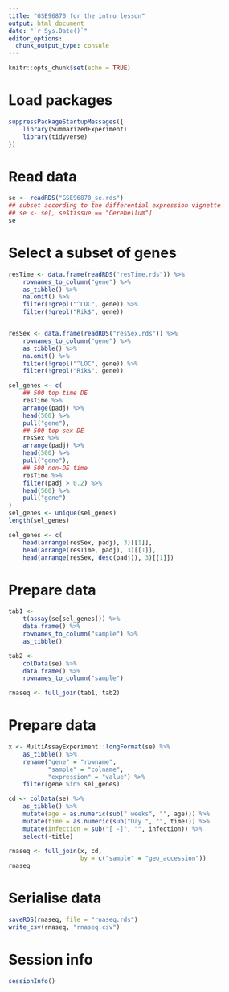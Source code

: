 ```yaml
---
title: "GSE96870 for the intro lesson"
output: html_document
date: "`r Sys.Date()`"
editor_options:
  chunk_output_type: console
---
```


```r
knitr::opts_chunk$set(echo = TRUE)
```

# Load packages

```r
suppressPackageStartupMessages({
	library(SummarizedExperiment)
	library(tidyverse)
})
```

# Read data

```r
se <- readRDS("GSE96870_se.rds")
## subset according to the differential expression vignette
## se <- se[, se$tissue == "Cerebellum"]
se
```

# Select a subset of genes

```r
resTime <- data.frame(readRDS("resTime.rds")) %>%
	rownames_to_column("gene") %>%
	as_tibble() %>%
	na.omit() %>%
	filter(!grepl("^LOC", gene)) %>%
	filter(!grepl("Rik$", gene))


resSex <- data.frame(readRDS("resSex.rds")) %>%
	rownames_to_column("gene") %>%
	as_tibble() %>%
	na.omit() %>%
	filter(!grepl("^LOC", gene)) %>%
	filter(!grepl("Rik$", gene))
```


```r
sel_genes <- c(
	## 500 top time DE
	resTime %>%
	arrange(padj) %>%
	head(500) %>%
	pull("gene"),
	## 500 top sex DE
	resSex %>%
	arrange(padj) %>%
	head(500) %>%
	pull("gene"),
	## 500 non-DE time
	resTime %>%
	filter(padj > 0.2) %>%
	head(500) %>%
	pull("gene")
)
sel_genes <- unique(sel_genes)
length(sel_genes)
```

```r
sel_genes <- c(
	head(arrange(resSex, padj), 3)[[1]],
	head(arrange(resTime, padj), 3)[[1]],
	head(arrange(resSex, desc(padj)), 3)[[1]])
```

# Prepare data

```r

tab1 <-
	t(assay(se[sel_genes])) %>%
	data.frame() %>%
	rownames_to_column("sample") %>%
	as_tibble()

tab2 <-
	colData(se) %>%
	data.frame() %>%
	rownames_to_column("sample")

rnaseq <- full_join(tab1, tab2)
```

# Prepare data

```r
x <- MultiAssayExperiment::longFormat(se) %>%
	as_tibble() %>%
	rename("gene" = "rowname",
		   "sample" = "colname",
		   "expression" = "value") %>%
	filter(gene %in% sel_genes)

cd <- colData(se) %>%
	as_tibble() %>%
	mutate(age = as.numeric(sub(" weeks", "", age))) %>%
	mutate(time = as.numeric(sub("Day ", "", time))) %>%
	mutate(infection = sub("[ -]", "", infection)) %>%
	select(-title)
```

```r
rnaseq <- full_join(x, cd,
					by = c("sample" = "geo_accession"))
rnaseq
```

# Serialise data

```r
saveRDS(rnaseq, file = "rnaseq.rds")
write_csv(rnaseq, "rnaseq.csv")
```

# Session info

```r
sessionInfo()
```
